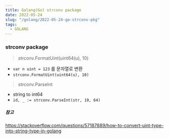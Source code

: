 ```yaml
---
title: Golang(Go) strconv package
date: 2022-05-24
slug: "/golang/2022-05-24-go-strconv-pkg"
tags:
  - GOLANG
---
```


### strconv package

>  strconv.FormatUint(uint64(u), 10)

- `var n uint = 123` 를 문자열로 변환
- `strconv.FormatUint(uint64(u), 10)`

>  strconv.ParseInt

- string to int64
- `id, _ := strconv.ParseInt(str, 10, 64)`

##### 참고
https://stackoverflow.com/questions/57187889/how-to-convert-uint-type-into-string-type-in-golang

